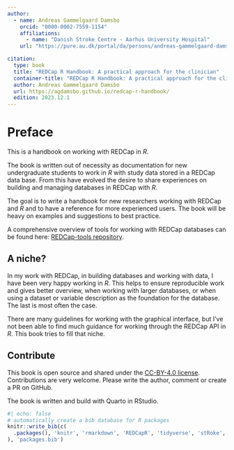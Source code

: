 ```yaml
---
author:
  - name: Andreas Gammelgaard Damsbo
    orcid: "0000-0002-7559-1154"
    affiliations:
      - name: "Danish Stroke Centre - Aarhus University Hospital"
    url: "https://pure.au.dk/portal/da/persons/andreas-gammelgaard-damsbo(e3c4afce-3eba-4456-8b8b-2fd90775c87a).html"

citation:
  type: book
  title: "REDCap R Handbook: A practical approach for the clinician"
  container-title: "REDCap R Handbook: A practical approach for the clinician"
  author: Andreas Gammelgaard Damsbo
  url: https://agdamsbo.github.io/redcap-r-handbook/
  edition: 2023.12.1
---
```


# Preface {#sec-preface .unnumbered}

This is a handbook on working with REDCap in *R*.

The book is written out of necessity as documentation for new undergraduate students to work in *R* with study data stored in a REDCap data base. From this have evolved the desire to share experiences on building and managing databases in REDCap with *R*.

The goal is to write a handbook for new researchers working with REDCap and *R* and to have a reference for more experienced users. The book will be heavy on examples and suggestions to best practice.

A comprehensive overview of tools for working with REDCap databases can be found here: [REDCap-tools repository](https://redcap-tools.github.io/projects/).

## A niche? {#sec-a-niche .unnumbered}

In my work with REDCap, in building databases and working with data, I have been very happy working in *R*. This helps to ensure reproducible work and gives better overview, when working with larger databases, or when using a dataset or variable description as the foundation for the database. The last is most often the case.

There are many guidelines for working with the graphical interface, but I've not been able to find much guidance for working through the REDCap API in *R*. This book tries to fill that niche.

## Contribute {#sec-contribute .unnumbered}

This book is open source and shared under the [CC-BY-4.0 license](LICENSE.html). Contributions are very welcome. Please write the author, comment or create a PR on GitHub.

The book is written and build with Quarto in RStudio.

```r
#| echo: false
# automatically create a bib database for R packages
knitr::write_bib(c(
  .packages(), 'knitr', 'rmarkdown', 'REDCapR', 'tidyverse', 'stRoke', "keyring", "REDCapTidieR", "REDCapCAST"
), 'packages.bib')
```
